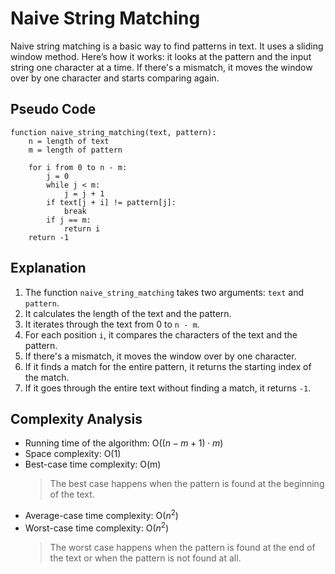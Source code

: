# Naive String Matching

Naive string matching is a basic way to find patterns in text. It uses a sliding window method. Here’s how it works: it looks at the pattern and the input string one character at a time. If there's a mismatch, it moves the window over by one character and starts comparing again.

## Pseudo Code

```plaintext
function naive_string_matching(text, pattern):
    n = length of text
    m = length of pattern

    for i from 0 to n - m:
        j = 0
        while j < m:
            j = j + 1
        if text[j + i] != pattern[j]:
            break
        if j == m:
            return i
    return -1
```

## Explanation

1. The function `naive_string_matching` takes two arguments: `text` and `pattern`.
2. It calculates the length of the text and the pattern.
3. It iterates through the text from 0 to `n - m`.
4. For each position `i`, it compares the characters of the text and the pattern.
5. If there's a mismatch, it moves the window over by one character.
6. If it finds a match for the entire pattern, it returns the starting index of the match.
7. If it goes through the entire text without finding a match, it returns `-1`.

## Complexity Analysis

-   Running time of the algorithm: O($(n-m+1) \cdot m$)
-   Space complexity: O(1)
-   Best-case time complexity: O(m)
    > The best case happens when the pattern is found at the beginning of the text.
-   Average-case time complexity: O($n^2$)
-   Worst-case time complexity: O($n^2$)
    > The worst case happens when the pattern is found at the end of the text or when the pattern is not found at all.

